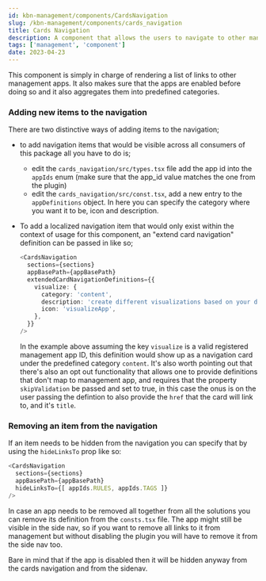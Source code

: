 ```yaml
---
id: kbn-management/components/CardsNavigation
slug: /kbn-management/components/cards_navigation
title: Cards Navigation
description: A component that allows the users to navigate to other management apps
tags: ['management', 'component']
date: 2023-04-23
---
```


This component is simply in charge of rendering a list of links to other management apps. It also
makes sure that the apps are enabled before doing so and it also aggregates them into predefined
categories.

### Adding new items to the navigation

There are two distinctive ways of adding items to the navigation;

- to add navigation items that would be visible across all consumers of this package all you have to do is;

  * edit the `cards_navigation/src/types.tsx` file add the app id into the `appIds` enum (make sure that the app_id value matches the one from the plugin)
  * edit the `cards_navigation/src/const.tsx`, add a new entry to the `appDefinitions` object. In here you can specify the category where you want it to be, icon and description.

- To add a localized navigation item that would only exist within the context of usage for this component, an "extend card navigation" definition can be passed in like so; 

  ```typescript
  <CardsNavigation
    sections={sections}
    appBasePath={appBasePath}
    extendedCardNavigationDefinitions={{
      visualize: {
        category: 'content',
        description: 'create different visualizations based on your data.'
        icon: 'visualizeApp',
      },
    }}
  />
  ```

  In the example above assuming the key `visualize` is a valid registered management app ID, this definition would show up as a navigation card under the predefined category `content`. It's also worth pointing out that there's also 
  an opt out functionality that allows one to provide definitions that don't map to management app, and requires that the property `skipValidation` be passed and set to true, in this case the onus is on the 
  user passing the defintion to also provide the `href` that the card will link to, and it's `title`.

### Removing an item from the navigation

If an item needs to be hidden from the navigation you can specify that by using the `hideLinksTo` prop like so:

```typescript
<CardsNavigation
  sections={sections}
  appBasePath={appBasePath}
  hideLinksTo={[ appIds.RULES, appIds.TAGS ]}
/>

```

In case an app needs to be removed all together from all the solutions you can remove its
definition from the `consts.tsx` file. The app might still be visible in the side nav, so if you
want to remove all links to it from management but without disabling the plugin you will have
to remove it from the side nav too.

Bare in mind that if the app is disabled then it will be hidden anyway from the cards navigation
and from the sidenav.